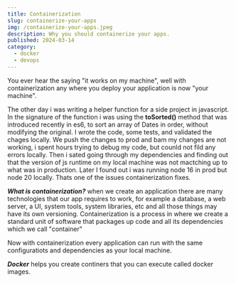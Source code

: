 ```yaml
---
title: Containerization 
slug: containerize-your-apps
img: /containerize-your-apps.jpeg
description: Why you should containerize your apps.
published: 2024-03-14
category: 
  - docker
  - devops
---
```

You ever hear the saying "it works on my machine", well with containerization any where you deploy your application is now "your machine".

The other day i was writing a helper function for a side project in javascript. In the signature of the function i was using the <strong className='bg-[#49c5b6] text-white dark:bg-[#e7b10a]'>toSorted()</strong> method that was introduced recently in es6, to sort an array of Dates in order, without modifying the original. I wrote the code, some tests, and validated the chages locally. We push the changes to prod and bam my changes are not working, i spent hours trying to debug my code, but counld not fild any errors locally. Then i sated going through my dependencies and finding out that the version of js runtime on my local machine was not mactching up to what was in production. Later I found out i was running node 16 in prod but node 20 locally. Thats one of the issues containerization fixes. 

***What is  containerization?***
when we create an application there are many technologies that our app requires to work, for example a database, a web server, a UI, system tools, system libraries, etc and all those things may have its own versioning. Containerization is a process in where we create a standard unit of software that packages up code and all its dependencies which we call "container"

Now with containerization every application can run with the same configuratiots and dependencies as your local machine.

***Docker*** helps you create continers that you can execute called docker images.
